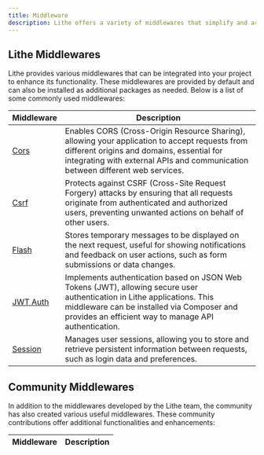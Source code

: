 ```yaml
---
title: Middleware  
description: Lithe offers a variety of middlewares that simplify and accelerate web application development, allowing you to focus on creating specific features for your application.  
---
```


## Lithe Middlewares

Lithe provides various middlewares that can be integrated into your project to enhance its functionality. These middlewares are provided by default and can also be installed as additional packages as needed. Below is a list of some commonly used middlewares:

| Middleware | Description |
|------------|-------------|
| [Cors](/resources/middleware/cors) | Enables CORS (Cross-Origin Resource Sharing), allowing your application to accept requests from different origins and domains, essential for integrating with external APIs and communication between different web services. |
| [Csrf](/resources/middleware/csrf) | Protects against CSRF (Cross-Site Request Forgery) attacks by ensuring that all requests originate from authenticated and authorized users, preventing unwanted actions on behalf of other users. |
| [Flash](/resources/middleware/flash) | Stores temporary messages to be displayed on the next request, useful for showing notifications and feedback on user actions, such as form submissions or data changes. |
| [JWT Auth](/resources/middleware/jwt-auth) | Implements authentication based on JSON Web Tokens (JWT), allowing secure user authentication in Lithe applications. This middleware can be installed via Composer and provides an efficient way to manage API authentication. |
| [Session](/resources/middleware/session) | Manages user sessions, allowing you to store and retrieve persistent information between requests, such as login data and preferences. |

## Community Middlewares

In addition to the middlewares developed by the Lithe team, the community has also created various useful middlewares. These community contributions offer additional functionalities and enhancements:

| Middleware | Description |
|------------|-------------|
